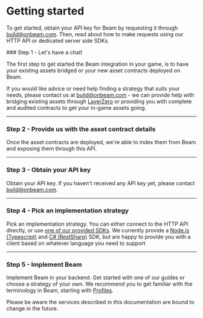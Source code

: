 
# Getting started

To get started, obtain your API key for Beam by requesting it through build@onbeam.com. Then, read about how to make requests using our HTTP API or dedicated server side SDKs.

<Steps>
### Step 1 - Let's have a chat!

The first step to get started the Beam integration in your game, is to have your existing assets bridged or your new asset contracts deployed on Beam.

If you would like advice or need help finding a strategy that suits your needs, please contact us at build@onbeam.com - we can provide help with bridging existing assets through [LayerZero](https://layerzero.network/) or providing you with complete and audited contracts to get your in-game assets going.

---

### Step 2 - Provide us with the asset contract details

Once the asset contracts are deployed, we're able to index them from Beam and exposing them through this API.

---

### Step 3 - Obtain your API key

Obtain your API key. If you haven't received any API key yet, please contact build@onbeam.com.

---

### Step 4 - Pick an implementation strategy

Pick an implementation strategy. You can either connect to the HTTP API directly, or use [one of our provided SDKs](https://github.com/Merit-Circle/beam-sdk). We currently provide a [Node.js (Typescript)](https://www.npmjs.com/package/@onbeam/node) and [C# (RestSharp)](https://www.nuget.org/packages/Beam) SDK, but are happy to provide you with a client based on whatever language you need to support

---

### Step 5 - Implement Beam

Implement Beam in your backend. Get started with one of our guides or choose a strategy of your own. We recommend you to get familiar with the terminology in Beam, starting with [Profiles](/service/profiles/introduction).

<Callout emoji="👾">
  Please be aware the services described in this documentation are bound to
  change in the future.
</Callout>

</Steps>
